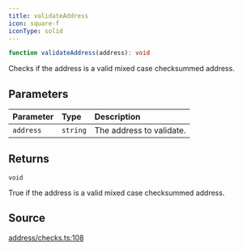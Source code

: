```yaml
---
title: validateAddress
icon: square-f
iconType: solid
---
```


```ts
function validateAddress(address): void
```

Checks if the address is a valid mixed case checksummed address.

## Parameters

| Parameter | Type | Description |
| :------ | :------ | :------ |
| `address` | `string` | The address to validate. |

## Returns

`void`

True if the address is a valid mixed case checksummed address.

## Source

[address/checks.ts:108](https://github.com/dominant-strategies/quais.js/blob/c5f991423178493ef964731be9238d952f3e77dd/src/address/checks.ts#L108)
